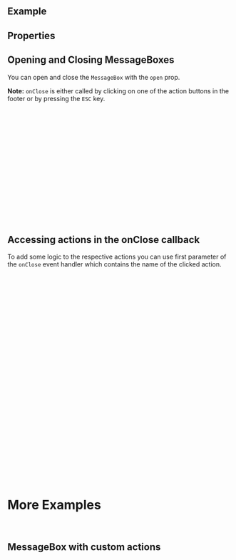 
<Meta of={ComponentStories} />

<DocsHeader />

<br />

## Example

<Canvas of={ComponentStories.Default} />

## Properties

<ControlsWithNote of={ComponentStories.Default} />

## Opening and Closing MessageBoxes

You can open and close the `MessageBox` with the `open` prop.

**Note:** `onClose` is either called by clicking on one of the action buttons in the footer or by pressing the `ESC` key.

```jsx
const MessageBoxComponent = () => {
  const [open, setOpen] = useState(false);
  const onButtonClick = () => {
    setOpen(true);
  };
  const handleClose = () => {
    setOpen(false);
  };
  return (
    <>
      <Button onClick={onButtonClick}>Open Messagebox</Button>
      <MessageBox open={open} onClose={handleClose}>
        Content
      </MessageBox>
    </>
  );
};
```

## Accessing actions in the onClose callback

To add some logic to the respective actions you can use first parameter of the `onClose` event handler which contains the name of the clicked action.

```jsx
const MessageBoxComponent = () => {
  const [open, setOpen] = useState(false);
  const onButtonClick = () => {
    setOpen(true);
  };
  // in case the MessageBox was closed by pressing `ESC`, `action` will be undefined and `escapedPressed` will be true.
  const handleClose = (action, escapedPressed) => {
    if (escapedPressed) {
      // escape button was pressed
    } else if (action === MessageBoxAction.OK) {
      // do something on "Ok" button click
    } else if (action === 'Custom Action') {
      // do something on "Custom Action" click
    } else {
      // do something on "Cancel" or "Abort" button click
    }
    setOpen(false);
  };
  return (
    <>
      <Button onClick={onButtonClick}>Open Messagebox</Button>
      <MessageBox
        open={open}
        onClose={handleClose}
        actions={[MessageBoxAction.OK, 'Custom Action', MessageBoxAction.Cancel, MessageBoxAction.Abort]}
      >
        Content
      </MessageBox>
    </>
  );
};
```

# More Examples

<br />

## MessageBox with custom actions

<Canvas of={ComponentStories.WithCustomActions} />

<Footer />
